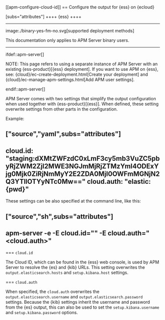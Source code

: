 [[apm-configure-cloud-id]]
== Configure the output for {ess} on {ecloud}

[subs="attributes"]
++++
<titleabbrev>{ess}</titleabbrev>
++++

****
image:./binary-yes-fm-no.svg[supported deployment methods]

This documentation only applies to APM Server binary users.
****

ifdef::apm-server[]

NOTE: This page refers to using a separate instance of APM Server with an existing
{ess-product}[{ess} deployment].
If you want to use APM on {ess}, see:
{cloud}/ec-create-deployment.html[Create your deployment] and
{cloud}/ec-manage-apm-settings.html[Add APM user settings].

endif::apm-server[]

APM Server comes with two settings that simplify the output configuration
when used together with {ess-product}[{ess}]. When defined,
these setting overwrite settings from other parts in the configuration.

Example:

["source","yaml",subs="attributes"]
------------------------------------------------------------------------------
cloud.id: "staging:dXMtZWFzdC0xLmF3cy5mb3VuZC5pbyRjZWM2ZjI2MWE3NGJmMjRjZTMzYmI4ODExYjg0Mjk0ZiRjNmMyY2E2ZDA0MjI0OWFmMGNjN2Q3YTllOTYyNTc0Mw=="
cloud.auth: "elastic:{pwd}"
------------------------------------------------------------------------------

These settings can be also specified at the command line, like this:


["source","sh",subs="attributes"]
------------------------------------------------------------------------------
apm-server -e -E cloud.id="<cloud-id>" -E cloud.auth="<cloud.auth>"
------------------------------------------------------------------------------


=== `cloud.id`

The Cloud ID, which can be found in the {ess} web console, is used by
APM Server to resolve the {es} and {kib} URLs. This setting
overwrites the `output.elasticsearch.hosts` and `setup.kibana.host` settings.

=== `cloud.auth`

When specified, the `cloud.auth` overwrites the `output.elasticsearch.username` and
`output.elasticsearch.password` settings. Because the {kib} settings inherit
the username and password from the {es} output, this can also be used
to set the `setup.kibana.username` and `setup.kibana.password` options.

